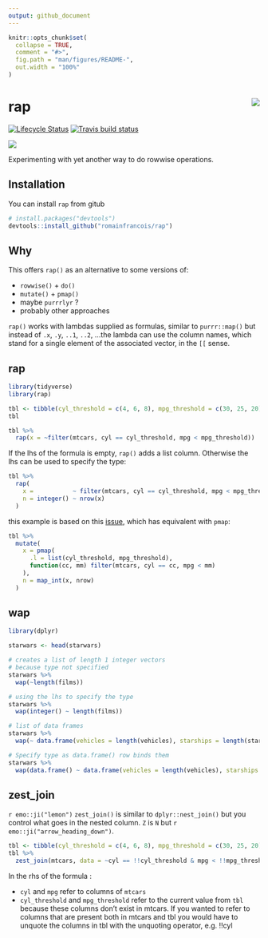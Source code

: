```yaml
---
output: github_document
---
```


<!-- README.md is generated from README.Rmd. Please edit that file -->

```r
knitr::opts_chunk$set(
  collapse = TRUE,
  comment = "#>",
  fig.path = "man/figures/README-",
  out.width = "100%"
)
```

# rap <img src="man/figures/logo.png" align="right" />

[![Lifecycle Status](https://img.shields.io/badge/lifecycle-experimental-blue.svg)](https://www.tidyverse.org/lifecycle/)
[![Travis build status](https://travis-ci.org/romainfrancois/rap.svg?branch=master)](https://travis-ci.org/romainfrancois/rap)

![](https://media.giphy.com/media/l41Yy7rv1mVZNQCT6/giphy.gif)

Experimenting with yet another way to do rowwise operations. 

## Installation

You can install `rap` from gitub

``` r
# install.packages("devtools")
devtools::install_github("romainfrancois/rap")
```

## Why

This offers `rap()` as an alternative to some versions of:

 - `rowwise()` + `do()`
 - `mutate()` + `pmap()`
 - maybe `purrrlyr` ?
 - probably other approaches

`rap()` works with lambdas supplied as formulas, similar to `purrr::map()` 
but instead of `.x`, `.y`, `..1`, `..2`, ...the lambda can use the column names, 
which stand for a single element of the associated vector, in the `[[` sense. 

## rap 

```r
library(tidyverse)
library(rap)

tbl <- tibble(cyl_threshold = c(4, 6, 8), mpg_threshold = c(30, 25, 20)) 
tbl

tbl %>% 
  rap(x = ~filter(mtcars, cyl == cyl_threshold, mpg < mpg_threshold))
```

If the lhs of the formula is empty, `rap()` adds a list column. Otherwise the lhs 
can be used to specify the type: 

```r
tbl %>% 
  rap(
    x =           ~ filter(mtcars, cyl == cyl_threshold, mpg < mpg_threshold), 
    n = integer() ~ nrow(x)
  )
```

this example is based on this [issue](https://github.com/tidyverse/purrr/issues/280), 
which has equivalent with `pmap`: 

```r
tbl %>%
  mutate(
    x = pmap(
      .l = list(cyl_threshold, mpg_threshold),
      function(cc, mm) filter(mtcars, cyl == cc, mpg < mm)
    ), 
    n = map_int(x, nrow)
  )
```

## wap

```r
library(dplyr)

starwars <- head(starwars)

# creates a list of length 1 integer vectors
# because type not specified
starwars %>% 
  wap(~length(films)) 

# using the lhs to specify the type
starwars %>% 
  wap(integer() ~ length(films))

# list of data frames
starwars %>% 
  wap(~ data.frame(vehicles = length(vehicles), starships = length(starships)))

# Specify type as data.frame() row binds them
starwars %>% 
  wap(data.frame() ~ data.frame(vehicles = length(vehicles), starships = length(starships)))
```


## zest_join

`r emo::ji("lemon")` `zest_join()` is similar to `dplyr::nest_join()` but 
you control what goes in the nested column. `Z` is `N` but `r emo::ji("arrow_heading_down")`. 

```r
tbl <- tibble(cyl_threshold = c(4, 6, 8), mpg_threshold = c(30, 25, 20)) 
tbl %>%
  zest_join(mtcars, data = ~cyl == !!cyl_threshold & mpg < !!mpg_threshold)
```

In the rhs of the formula : 

  - `cyl` and `mpg` refer to columns of `mtcars`
  - `cyl_threshold` and `mpg_threshold` refer to the current value from `tbl` because these columns don't exist in mtcars. If you wanted to refer to columns that are present both in mtcars and tbl you would have to unquote the columns in tbl with the unquoting operator, e.g. !!cyl